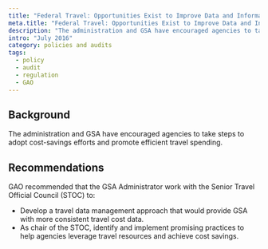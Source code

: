 ```yaml
---
title: "Federal Travel: Opportunities Exist to Improve Data and Information Sharing"
meta.title: "Federal Travel: Opportunities Exist to Improve Data and Information Sharing"
description: "The administration and GSA have encouraged agencies to take steps to adopt cost-savings efforts and promote efficient travel spending."
intro: "July 2016"
category: policies and audits
tags:
  - policy
  - audit
  - regulation
  - GAO
---
```



<LinkButton link="https://www.gao.gov/products/GAO-16-657" text="View full audit"  />

## Background

The administration and GSA have encouraged agencies to take steps to adopt cost-savings efforts and promote efficient travel spending.

## Recommendations

GAO recommended that the GSA Administrator work with the Senior Travel Official Council (STOC) to:

- Develop a travel data management approach that would provide GSA with more consistent travel cost data.
- As chair of the STOC, identify and implement promising practices to help agencies leverage travel resources and achieve cost savings.
